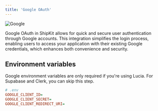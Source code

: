 ```yaml
---
title: 'Google OAuth'
---
```


<img src="/images/google.png" alt="Google" />

Google OAuth in ShipKit allows for quick and secure user authentication through Google accounts. This integration simplifies the login process, enabling users to access your application with their existing Google credentials, which enhances both convenience and security.

## Environment variables

<Note>
  Google environment variables are only required if you're using Lucia. For Supabase and Clerk, you can skip this step.
</Note>

```ini
# .env
GOOGLE_CLIENT_ID=
GOOGLE_CLIENT_SECRET=
GOOGLE_CLIENT_REDIRECT_URI=
```
